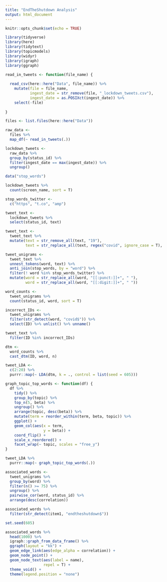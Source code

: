 ```yaml
---
title: "EndTheShutdown Analysis"
output: html_document
---
```


```r
knitr::opts_chunk$set(echo = TRUE)
```

```r
library(tidyverse)
library(here)
library(tidytext)
library(topicmodels)
library(widyr)
library(igraph)
library(ggraph)
```

```r
read_in_tweets <- function(file_name) {
  
  read_csv(here::here("Data", file_name)) %>% 
    mutate(file = file_name,
           ingest_date = str_remove(file, "_lockdown_tweets.csv"),
           ingest_date = as.POSIXct(ingest_date)) %>% 
    select(-file)
  
}
```


```r
files <- list.files(here::here("Data"))

raw_data <- 
  files %>% 
  map_df(~ read_in_tweets(.))

lockdown_tweets <- 
  raw_data %>% 
  group_by(status_id) %>% 
  filter(ingest_date == max(ingest_date)) %>% 
  ungroup()

data("stop_words")
```


```r
lockdown_tweets %>% 
  count(screen_name, sort = T)
```

```r
stop_words_twitter <-
  c("https", "t.co", "amp")
```

```r
tweet_text <- 
  lockdown_tweets %>% 
  select(status_id, text)
```

```r
tweet_text <- 
  tweet_text %>% 
  mutate(text = str_remove_all(text, "19"),
         text = str_replace_all(text, regex("covid", ignore_case = T), "covid19"))
```

```r
tweet_unigrams <-
  tweet_text %>% 
  unnest_tokens(word, text) %>% 
  anti_join(stop_words, by = "word") %>% 
  filter(! word %in% stop_words_twitter) %>% 
  mutate(word = str_replace_all(word, "[[:punct:]]+", " "),
         word = str_replace_all(word, "[[:digit:]]+", " "))

word_counts <- 
  tweet_unigrams %>% 
  count(status_id, word, sort = T)
```

```r
incorrect_IDs <-
  tweet_unigrams %>% 
  filter(str_detect(word, "covid$")) %>% 
  select(ID) %>% unlist() %>% unname()

tweet_text %>% 
  filter(ID %in% incorrect_IDs)
```




```r
dtm <-
  word_counts %>% 
  cast_dtm(ID, word, n)
```

```r
tweet_LDA <-
  c(2:20) %>% 
  purrr::map(~ LDA(dtm, k = ., control = list(seed = 605)))
```

```r

graph_topic_top_words <- function(df) {
  df %>% 
    tidy() %>% 
    group_by(topic) %>% 
    top_n(5, beta) %>% 
    ungroup() %>% 
    arrange(topic, desc(beta)) %>% 
    mutate(term = reorder_within(term, beta, topic)) %>% 
    ggplot() +
    geom_col(aes(x = term,
                 y = beta)) +
    coord_flip() +
    scale_x_reordered() +
    facet_wrap(~ topic, scales = "free_y")
}

```

```r
tweet_LDA %>% 
  purrr::map(~ graph_topic_top_words(.))
```

```r
associated_words <- 
  tweet_unigrams %>% 
  group_by(word) %>% 
  filter(n() >= 75) %>% 
  ungroup() %>% 
  pairwise_cor(word, status_id) %>% 
  arrange(desc(correlation))
```

```r
associated_words %>% 
  filter(str_detect(item1, "endtheshutdown$"))
```


```r

set.seed(605)

associated_words %>% 
  head(1000) %>%
  igraph::graph_from_data_frame() %>% 
  ggraph(layout = "kk") +
  geom_edge_link(aes(edge_alpha = correlation)) +
  geom_node_point() +
  geom_node_text(aes(label = name),
                 repel = T) +
  theme_void() +
  theme(legend.position = "none")

```



